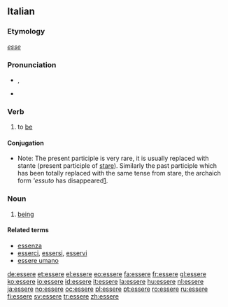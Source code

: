==Italian==

===Etymology===
{{etyl|la|it}} ''[[esse]]''

===Pronunciation===
* {{IPA|/ˈɛs.se.re/|lang=it}}, {{SAMPA|/"Essere/|lang=it}}
* {{hyphenation|ès|se|re}}

===Verb===
{{it-verb}}

# to [[be]]

====Conjugation====
*Note: The present participle is very rare, it is usually replaced with stante (present participle of [[stare]]). Similarly the past participle which has been totally replaced with the same tense from stare, the archaich form '''essuto'' has disappeared[http://dizionari.hoepli.it/Dizionario_Italiano/parola/essuto.aspx?idD=1&Query=essuto&lettera=E].

{{it-conj
|inf=essere|aux=essere
|ger=essendo|presp=essente|pastp=stato
|pres1s=sono|pres2s=sei|pres3s=è|pres1p=siamo|pres2p=siete|pres3p=sono
|imperf1s=ero|imperf2s=eri|imperf3s=era|imperf1p=eravamo|imperf2p=eravate|imperf3p=erano
|prem1s=fui|prem2s=fosti|prem3s=fu|prem1p=fummo|prem2p=foste|prem3p=|prem3p=furono
|fut1s=sarò|fut2s=sarai|fut3s=sarà|fut1p=saremo|fut2p=sarete|fut3p=saranno
|cond1s=sarei|cond2s=saresti|cond3s=sarebbe|cond1p=saremmo|cond2p=sareste|cond3p=sarebbero
|sub123s=sia|sub1p=siamo|sub2p=siate|sub3p=siano
|impsub12s=fossi|impsub3s=fosse|impsub1p=fossimo|impsub2p=foste|impsub3p=fossero
|imp2s=sii|imp3s=sia|imp1p=siamo|imp2p=siate|imp3p=siano}}

===Noun===
{{it-noun|esser|m|e|i}}

# [[being]]

====Related terms====
* [[essenza]]
* [[esserci]], [[essersi]], [[esservi]]
* [[essere umano]]

[[de:essere]]
[[et:essere]]
[[el:essere]]
[[eo:essere]]
[[fa:essere]]
[[fr:essere]]
[[gl:essere]]
[[ko:essere]]
[[io:essere]]
[[id:essere]]
[[it:essere]]
[[la:essere]]
[[hu:essere]]
[[nl:essere]]
[[ja:essere]]
[[no:essere]]
[[oc:essere]]
[[pl:essere]]
[[pt:essere]]
[[ro:essere]]
[[ru:essere]]
[[fi:essere]]
[[sv:essere]]
[[tr:essere]]
[[zh:essere]]